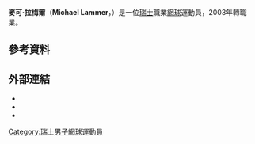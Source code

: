 {{expand|time=2011-02-09}}
{{Infobox 网球
|姓名=Michael Lammer
|照片=
|国籍={{SUI}}
|生年=1982年
|生日=3月25日
|出生地=[[瑞士|瑞士]]，[[Kirchberg|Kirchberg]]
|居住地=瑞士，[[Dübendorf|Dübendorf]]
|身高=185
|体重=80
|持拍手=右
|反拍=
|转职业年=
|球拍=
|球衣=
|球鞋=
|单打最高排名=186（2009年8月3日）
|双打最高排名=265（2009年8月3日）
|现单打排名=
|现双打排名=
|单打冠军头衔=0
|双打冠军头衔=1
|职业战绩=1勝13負（單打）<br />8勝5負（雙打）
|奖金=313,079[[美元|美元]]
|澳网最好成绩=男單第一輪（2006）
|法网最好成绩=
|温网最好成绩=
|美网最好成绩=男單第二輪（2005）
|大满贯个数=
|奥运会最好成绩=
}}

'''麥可·拉梅爾'''（'''Michael Lammer'''，{{bd|1982年|3月25日}}）是一位[[瑞士|瑞士]]職業[[網球|網球]]運動員，2003年轉職業。

== 參考資料 ==
{{reflist|2}}

== 外部連結 ==
* {{ATP|id=L523}}
* {{ITF Profile|id=30018534}}
* {{DavisCupplayerlink|id=30018534}}

{{网球人物小作品}}

{{DEFAULTSORT:Lammer, Michael}}

[[Category:瑞士男子網球運動員|Category:瑞士男子網球運動員]]
